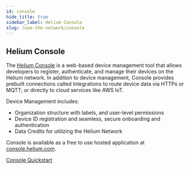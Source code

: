 ```yaml
---
id: console
hide_title: true
sidebar_label: Helium Console
slug: /use-the-network/console
---
```


## Helium Console
 
The [Helium Console](http://console.helium.com/) is a web-based device management tool that allows developers to register, authenticate, and manage their devices on the Helium network. In addition to device management, Console provides prebuilt connections called Integrations to route device data via HTTPs or MQTT; or directly to cloud services like AWS IoT.

Device Management includes:

* Organization structure with labels, and user-level permissions
* Device ID registration and seamless, secure onboarding and authentication
* Data Credits for utilizing the Helium Network

Console is available as a free to use hosted application at [console.helium.com](https://console.helium.com).


[Console Quickstart](/docs/use-the-network/console/quickstart)